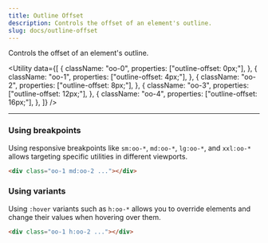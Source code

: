 ```yaml
---
title: Outline Offset
description: Controls the offset of an element's outline.
slug: docs/outline-offset
---
```


Controls the offset of an element's outline.

<Utility
  data={[
    {
      className: "oo-0",
      properties: ["outline-offset: 0px;"],
    },
    {
      className: "oo-1",
      properties: ["outline-offset: 4px;"],
    },
    {
      className: "oo-2",
      properties: ["outline-offset: 8px;"],
    },
    {
      className: "oo-3",
      properties: ["outline-offset: 12px;"],
    },
    {
      className: "oo-4",
      properties: ["outline-offset: 16px;"],
    },
  ]}
/>

---

### Using breakpoints

Using responsive breakpoints like `sm:oo-*`, `md:oo-*`, `lg:oo-*`, and `xxl:oo-*` allows targeting specific utilities in different viewports.

```html "md:oo-2"
<div class="oo-1 md:oo-2 ..."></div>
```

### Using variants

Using `:hover` variants such as `h:oo-*` allows you to override elements and change their values when hovering over them.

```html "h:oo-2"
<div class="oo-1 h:oo-2 ..."></div>
```
